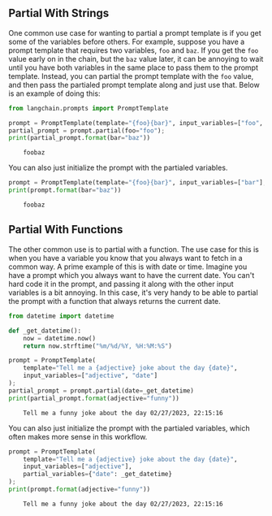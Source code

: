 ## Partial With Strings

One common use case for wanting to partial a prompt template is if you get some of the variables before others. For example, suppose you have a prompt template that requires two variables, `foo` and `baz`. If you get the `foo` value early on in the chain, but the `baz` value later, it can be annoying to wait until you have both variables in the same place to pass them to the prompt template. Instead, you can partial the prompt template with the `foo` value, and then pass the partialed prompt template along and just use that. Below is an example of doing this:

<!-- WARNING: THIS FILE WAS AUTOGENERATED! DO NOT EDIT! Instead, edit the notebook w/the location & name as this file. -->


```python
from langchain.prompts import PromptTemplate
```


```python
prompt = PromptTemplate(template="{foo}{bar}", input_variables=["foo", "bar"])
partial_prompt = prompt.partial(foo="foo");
print(partial_prompt.format(bar="baz"))
```

<CodeOutputBlock lang="python">

```
    foobaz
```

</CodeOutputBlock>

You can also just initialize the prompt with the partialed variables.


```python
prompt = PromptTemplate(template="{foo}{bar}", input_variables=["bar"], partial_variables={"foo": "foo"})
print(prompt.format(bar="baz"))
```

<CodeOutputBlock lang="python">

```
    foobaz
```

</CodeOutputBlock>

## Partial With Functions

The other common use is to partial with a function. The use case for this is when you have a variable you know that you always want to fetch in a common way. A prime example of this is with date or time. Imagine you have a prompt which you always want to have the current date. You can't hard code it in the prompt, and passing it along with the other input variables is a bit annoying. In this case, it's very handy to be able to partial the prompt with a function that always returns the current date.


```python
from datetime import datetime

def _get_datetime():
    now = datetime.now()
    return now.strftime("%m/%d/%Y, %H:%M:%S")
```


```python
prompt = PromptTemplate(
    template="Tell me a {adjective} joke about the day {date}", 
    input_variables=["adjective", "date"]
);
partial_prompt = prompt.partial(date=_get_datetime)
print(partial_prompt.format(adjective="funny"))
```

<CodeOutputBlock lang="python">

```
    Tell me a funny joke about the day 02/27/2023, 22:15:16
```

</CodeOutputBlock>

You can also just initialize the prompt with the partialed variables, which often makes more sense in this workflow.


```python
prompt = PromptTemplate(
    template="Tell me a {adjective} joke about the day {date}", 
    input_variables=["adjective"],
    partial_variables={"date": _get_datetime}
);
print(prompt.format(adjective="funny"))
```

<CodeOutputBlock lang="python">

```
    Tell me a funny joke about the day 02/27/2023, 22:15:16
```

</CodeOutputBlock>
